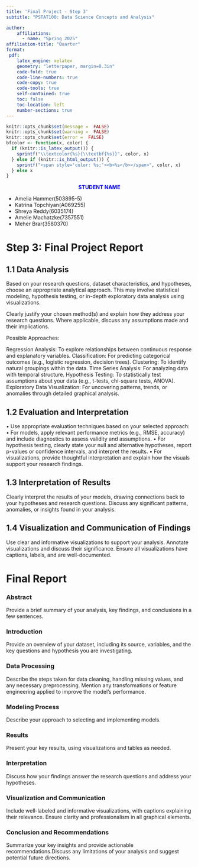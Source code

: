 ```yaml
---
title: 'Final Project - Step 3'
subtitle: "PSTAT100: Data Science Concepts and Analysis" 

author:
    affiliations:
      - name: "Spring 2025"
affiliation-title: "Quarter"
format: 
 pdf: 
    latex_engine: xelatex
    geometry: "letterpaper, margin=0.3in"
    code-fold: true
    code-line-numbers: true
    code-copy: true
    code-tools: true
    self-contained: true
    toc: false
    toc-location: left
    number-sections: true
---
```

```r
knitr::opts_chunk$set(message =  FALSE)
knitr::opts_chunk$set(warning =  FALSE)
knitr::opts_chunk$set(error =  FALSE)
bfcolor <- function(x, color) {
  if (knitr::is_latex_output()) {
    sprintf("\\textcolor{%s}{\\textbf{%s}}", color, x)
  } else if (knitr::is_html_output()) {
    sprintf("<span style='color: %s;'><b>%s</b></span>", color, x)
  } else x
}
```



:::callout
<div style="text-align: center">
<span style="color: blue;"> **STUDENT NAME **</span> 
</div>
- Amelia Hammer(503895-5)
- Katrina Topchiyan(A069255)
- Shreya Reddy(6035174)
- Amelie Machatzke(7357551)
- Meher Brar(3580370)
:::


# Step 3: Final Project Report

## 1.1 Data Analysis
Based on your research questions, dataset characteristics, and hypotheses, choose an appropriate analytical approach. This may involve statistical modeling, hypothesis testing, or in-depth exploratory data analysis using visualizations.

Clearly justify your chosen method(s) and explain how they address your research questions. Where applicable, discuss any assumptions made and their implications.

Possible Approaches:

Regression Analysis: To explore relationships between continuous response and explanatory variables.
Classification: For predicting categorical outcomes (e.g., logistic regression, decision trees).
Clustering: To identify natural groupings within the data.
Time Series Analysis: For analyzing data with temporal structure.
Hypothesis Testing: To statistically test assumptions about your data (e.g., t-tests, chi-square tests, ANOVA).
Exploratory Data Visualization: For uncovering patterns, trends, or anomalies through detailed graphical analysis.

## 1.2 Evaluation and Interpretation

• Use appropriate evaluation techniques based on your selected approach:
• For models, apply relevant performance metrics (e.g., RMSE, accuracy) and include diagnostics to assess validity and assumptions.
• For hypothesis testing, clearly state your null and alternative hypotheses, report p-values or confidence intervals, and interpret the results.
• For visualizations, provide thoughtful interpretation and explain how the visuals support your research findings.

## 1.3 Interpretation of Results

Clearly interpret the results of your models, drawing connections back to your hypotheses and research questions. Discuss any significant patterns, anomalies, or insights found in your analysis.

## 1.4 Visualization and Communication of Findings

Use clear and informative visualizations to support your analysis. Annotate visualizations and discuss their significance. Ensure all visualizations have captions, labels, and are well-documented.

# Final Report

### Abstract
Provide a brief summary of your analysis, key findings, and conclusions in a few sentences.

### Introduction
Provide an overview of your dataset, including its source, variables, and the key questions and hypothesis you are investigating.

### Data Processing
Describe the steps taken for data cleaning, handling missing values, and any necessary preprocessing. Mention any transformations or feature engineering applied to improve the model’s performance.

### Modeling Process
Describe your approach to selecting and implementing models.

### Results
Present your key results, using visualizations and tables as needed.

### Interpretation
Discuss how your findings answer the research questions and address your hypotheses.

### Visualization and Communication
Include well-labeled and informative visualizations, with captions explaining their relevance. Ensure clarity and professionalism in all graphical elements.

### Conclusion and Recommendations
Summarize your key insights and provide actionable recommendations.Discuss any limitations of your analysis and suggest potential future directions.




